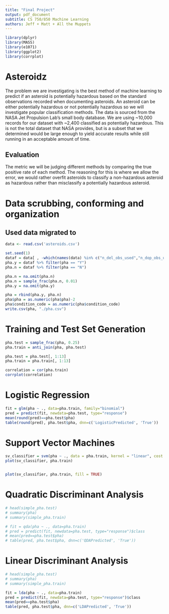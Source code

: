 ---
title: "Final Project"
output: pdf_document
subtitle: CS 750/850 Machine Learning
authors: Jeff + Matt + All the Muppets
---

```{r, echo=FALSE}
library(dplyr)
library(MASS)
library(e1071)
library(ggplot2)
library(corrplot)
```

# Asteroidz
The problem we are investigating is the best method of machine learning to predict if an asteroid is potentially hazardous based on the standard observations recorded when documenting asteroids. An asteroid can be either potentially hazardous or not potentially hazardous so we will investigate popular classification methods. The data is sourced from the NASA Jet Propulsion Lab’s small body database. We are using ~10,000 records for our dataset with ~2,400 classified as potentially hazardous. This is not the total dataset that NASA provides, but is a subset that we determined would be large enough to yield accurate results while still running in an acceptable amount of time.


## Evaluation
The metric we will be judging different methods by comparing the true positive rate of each method. The reasoning for this is where we allow the error, we would rather overfit asteroids to classify a non-hazardous asteroid as hazardous rather than misclassify a potentially hazardous asteroid.




# Data scrubbing, conforming and organization
## Used data migrated to 
```{r}
data <- read.csv('asteroids.csv')
```

```{r}
set.seed(1)
dataf = data[ , -which(names(data) %in% c("n_del_obs_used","n_dop_obs_used", "full_name"))]
pha.y = dataf %>% filter(pha == "Y")
pha.n = dataf %>% filter(pha == "N")

pha.n = na.omit(pha.n)
pha.n = sample_frac(pha.n, 0.01)
pha.y = na.omit(pha.y)

pha = rbind(pha.y, pha.n)
pha$pha = as.numeric(pha$pha)-2
pha$condition_code = as.numeric(pha$condition_code)
write.csv(pha, "./pha.csv")
```


# Training and Test Set Generation
```{r}
pha.test = sample_frac(pha, 0.25)
pha.train = anti_join(pha, pha.test)

pha.test = pha.test[, 1:13]
pha.train = pha.train[, 1:13]

correlation = cor(pha.train)
corrplot(correlation)

```


# Logistic Regression
```{r}
fit = glm(pha ~ ., data=pha.train, family="binomial")
pred = predict(fit, newdata=pha.test, type="response")
mean(round(pred)==pha.test$pha)
table(round(pred), pha.test$pha, dnn=c('LogisticPredicted', 'True'))
```




# Support Vector Machines
```{r}
sv_classifier = svm(pha ~ ., data = pha.train, kernel = "linear", cost = 10, scale = TRUE)
plot(sv_classifier, pha.train)



```

```{r}
plot(sv_classifier, pha.train, fill = TRUE)
```



# Quadratic Discriminant Analysis
```{r}
# head(simple_pha.test)
# summary(pha)
# summary(simple_pha.train)

# fit = qda(pha ~ ., data=pha.train)
# pred = predict(fit, newdata=pha.test, type="response")$class
# mean(pred==pha.test$pha)
# table(pred, pha.test$pha, dnn=c('QDAPredicted', 'True'))
```





# Linear Discriminant Analysis
```{r}
# head(simple_pha.test)
# summary(pha)
# summary(simple_pha.train)

fit = lda(pha ~ ., data=pha.train)
pred = predict(fit, newdata=pha.test, type="response")$class
mean(pred==pha.test$pha)
table(pred, pha.test$pha, dnn=c('LDAPredicted', 'True'))
```
